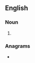 ==English==

===Noun===
{{head|en|noun form}}

# {{plural of|quitter|lang=en}}

===Anagrams===
* {{anagrams|en|a=eiqrsttu|squitter}}